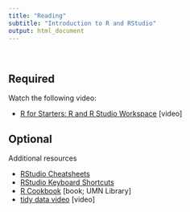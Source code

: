```yaml
---
title: "Reading"
subtitle: "Introduction to R and RStudio"
output: html_document
---
```


<br />

## Required

Watch the following video:

- [R for Starters: R and R Studio Workspace](https://www.youtube.com/watch?v=uKyQyfenfvM) [video]


## Optional

Additional resources

- [RStudio Cheatsheets](https://www.rstudio.com/resources/cheatsheets/)
- [RStudio Keyboard Shortcuts](https://support.rstudio.com/hc/en-us/articles/200711853-Keyboard-Shortcuts)
- [R Cookbook](https://primo.lib.umn.edu/primo-explore/fulldisplay?docid=UMN_ALMA51642131760001701&context=L&vid=TWINCITIES&search_scope=mncat_discovery&tab=article_discovery&lang=en_US) [book; UMN Library]
- [tidy data video](https://vimeo.com/33727555) [video]

